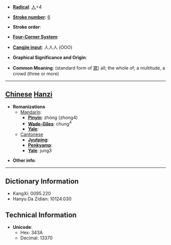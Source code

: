 * '''[[Wiktionary:Chinese radical index| Radical]]''': [[Wiktionary:Chinese radical index 人|人]]+4

* '''[[Wiktionary:Chinese total strokes index|Stroke number]]''': [[Wiktionary:Chinese total strokes index 6|6]]

* '''Stroke order''': 

* '''[[Wiktionary:Chinese four corner index|Four-Corner System]]''': 

* '''[[Wiktionary:Chinese Cangjie index|Cangjie input]]''': 人人人 (OOO)

* '''Graphical Significance and Origin''': 

* '''Common Meaning''': (standard form of [[眾]]) all; the whole of; a multitude, a crowd (three or more)

----

== [[Chinese]] [[Hanzi]] ==

* '''Romanizations'''
** [[Mandarin]]:
*** '''[[Pinyin]]''': zhòng (zhong4)
*** '''[[Wade-Giles]]''': chung<sup>4</sup>
*** '''[[Yale]]''': 
**[[Cantonese]]
***'''[[Jyutping]]''':
***'''[[Penkyamp]]''': 
***'''[[Yale]]''': jung3

* '''Other info''': 

----

== Dictionary Information ==

* KangXi: 0095.220
* Hanyu Da Zidian: 10124.030

== Technical Information ==

* '''Unicode''':
** Hex: 343A
** Decimal: 13370